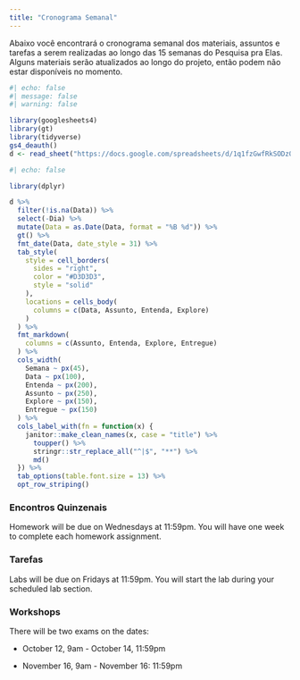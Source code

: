 ```yaml
---
title: "Cronograma Semanal"
---
```


Abaixo você encontrará o cronograma semanal dos materiais, assuntos e tarefas a serem realizadas ao longo das 15 semanas do Pesquisa pra Elas. Alguns materiais serão atualizados ao longo do projeto, então podem não estar disponíveis no momento.

```r
#| echo: false
#| message: false
#| warning: false

library(googlesheets4)
library(gt)
library(tidyverse)
gs4_deauth()
d <- read_sheet("https://docs.google.com/spreadsheets/d/1q1fzGwfRkSODzOrgc1a9pU88zixwZHJiUHD771mPRGg/edit#gid=0")

```

```r
#| echo: false

library(dplyr)

d %>%
  filter(!is.na(Data)) %>%
  select(-Dia) %>%
  mutate(Data = as.Date(Data, format = "%B %d")) %>%
  gt() %>%
  fmt_date(Data, date_style = 31) %>%
  tab_style(
    style = cell_borders(
      sides = "right",
      color = "#D3D3D3",
      style = "solid"
    ),
    locations = cells_body(
      columns = c(Data, Assunto, Entenda, Explore)
    )
  ) %>%
  fmt_markdown(
    columns = c(Assunto, Entenda, Explore, Entregue)
  ) %>%
  cols_width(
    Semana ~ px(45),
    Data ~ px(100), 
    Entenda ~ px(200),
    Assunto ~ px(250),
    Explore ~ px(150),
    Entregue ~ px(150)
  ) %>%
  cols_label_with(fn = function(x) {
    janitor::make_clean_names(x, case = "title") %>%
      toupper() %>%
      stringr::str_replace_all("^|$", "**") %>%
      md()
  }) %>%
  tab_options(table.font.size = 13) %>%
  opt_row_striping()


```

### Encontros Quinzenais

Homework will be due on Wednesdays at 11:59pm. You will have one week to complete each homework assignment.

### Tarefas

Labs will be due on Fridays at 11:59pm. You will start the lab during your scheduled lab section.

### Workshops

There will be two exams on the dates:

-   October 12, 9am - October 14, 11:59pm

-   November 16, 9am - November 16: 11:59pm
